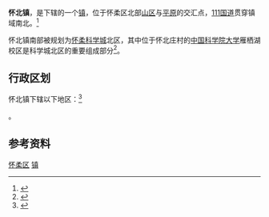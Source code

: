 {{中国乡级行政区
|景观照片文件名 = UCAS Yanqihu Campus (20160209163544).jpg
|景观照片描述 = 国科大雁栖湖校区
|汉语拼音 = 
|其他语言 = 
|其他语言名称 = 
|旧称 = 
|地名出处 = 
|位置图文件名 = 
|位置图描述 = 
|自定义图片= 
|建置时间 = 
|政府驻地 = 
|毗邻 = 
|总面积 = 
|总人口 = 
|总人口年份 = 
|户籍人口 = 
|户籍人口年份 = 
|常住人口 = 
|常住人口年份 = 
|人口密度 = 
|GDP = 
|GDP年份 = 
|邮政编码 = 
|电话区号 = 10
|官方网站 = 
|网站名称 = 
|11/01/16/106/000}}

'''怀北镇'''，是{{PRC admin/fullname|11/01/16/106/000|3}}下辖的一个[[镇|镇]]，位于怀柔区北部[[山区|山区]]与[[平原|平原]]的交汇点，[[111国道|111国道]]贯穿镇域南北。<ref>{{PRC admin/ref sgc|{{PRC admin/parent|11/01/16/106/000}}}}</ref>

怀北镇南部被规划为[[怀柔科学城|怀柔科学城]]北区，其中位于怀北庄村的[[中国科学院大学|中国科学院大学]]雁栖湖校区是科学城北区的重要组成部分<ref>{{cite news|url=http://www.bjhr.gov.cn/ywdt/mtgz/202010/t20201022_2118450.html|title=一图读懂怀柔科学城控规！公示30天听取公众意见|work=[[北京日报|北京日报]]|date=2020-10-22|accessdate=2020-10-30|archive-date=2020-11-04|archive-url=https://web.archive.org/web/20201104000904/http://www.bjhr.gov.cn/ywdt/mtgz/202010/t20201022_2118450.html|dead-url=no}}</ref>。

== 行政区划 ==

怀北镇下辖以下地区：<ref>{{PRC admin/ref sgc|11/01/16/106/000}}</ref>

{{PRC admin/children|11/01/16/106/000}}。

== 参考资料 ==

{{Reflist|2}}

{{北京市怀柔区行政区划}}
{{北京行政区划小作品}}

[[Category:北京市乡镇|怀柔区]]
[[Category:怀柔区行政区划|镇]]